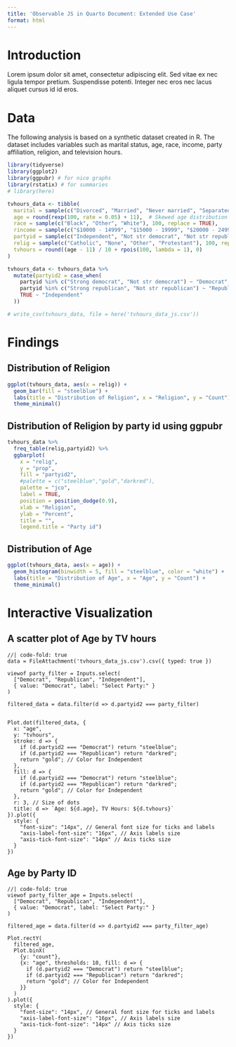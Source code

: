 ```yaml
---
title: 'Observable JS in Quarto Document: Extended Use Case'
format: html
---
```


# Introduction

Lorem ipsum dolor sit amet, consectetur adipiscing elit. Sed vitae ex nec ligula tempor pretium. Suspendisse potenti. Integer nec eros nec lacus aliquet cursus id id eros.

# Data

The following analysis is based on a synthetic dataset created in R. The dataset includes variables such as marital status, age, race, income, party affiliation, religion, and television hours.

```r
library(tidyverse)
library(ggplot2)
library(ggpubr) # for nice graphs
library(rstatix) # for summaries
# library(here)

tvhours_data <- tibble(
  marital = sample(c("Divorced", "Married", "Never married", "Separated", "Widowed"), 100, replace = TRUE),
  age = round(rexp(100, rate = 0.05) + 11),  # Skewed age distribution
  race = sample(c("Black", "Other", "White"), 100, replace = TRUE),
  rincome = sample(c("$10000 - 14999", "$15000 - 19999", "$20000 - 24999", "$25000 or more", "Less than 10000"), 100, replace = TRUE),
  partyid = sample(c("Independent", "Not str democrat", "Not str republican", "Strong democrat", "Strong republican"), 100, replace = TRUE),
  relig = sample(c("Catholic", "None", "Other", "Protestant"), 100, replace = TRUE),
  tvhours = round((age - 11) / 10 + rpois(100, lambda = 1), 0)
)

tvhours_data <- tvhours_data %>% 
  mutate(partyid2 = case_when(
    partyid %in% c("Strong democrat", "Not str democrat") ~ "Democrat",
    partyid %in% c("Strong republican", "Not str republican") ~ "Republican",
    TRUE ~ "Independent"
  ))

# write_csv(tvhours_data, file = here('tvhours_data_js.csv'))
```

# Findings

## Distribution of Religion

```r
ggplot(tvhours_data, aes(x = relig)) +
  geom_bar(fill = "steelblue") +
  labs(title = "Distribution of Religion", x = "Religion", y = "Count") +
  theme_minimal()
```

## Distribution of Religion by party id using ggpubr
```r
tvhours_data %>% 
  freq_table(relig,partyid2) %>% 
  ggbarplot(
    x = "relig",
    y = "prop",
    fill = "partyid2",
    #palette = c("steelblue","gold","darkred"),
    palette = "jco",
    label = TRUE,
    position = position_dodge(0.9),
    xlab = "Religion",
    ylab = "Percent",
    title = "",
    legend.title = "Party id")
```



## Distribution of Age

```r
ggplot(tvhours_data, aes(x = age)) +
  geom_histogram(binwidth = 5, fill = "steelblue", color = "white") +
  labs(title = "Distribution of Age", x = "Age", y = "Count") +
  theme_minimal()
```

# Interactive Visualization

## A scatter plot of Age by TV hours

```ojs
//| code-fold: true
data = FileAttachment('tvhours_data_js.csv').csv({ typed: true })

viewof party_filter = Inputs.select(
  ["Democrat", "Republican", "Independent"],
  { value: "Democrat", label: "Select Party:" }
)

filtered_data = data.filter(d => d.partyid2 === party_filter)


Plot.dot(filtered_data, {
  x: "age",
  y: "tvhours",
  stroke: d => {
    if (d.partyid2 === "Democrat") return "steelblue";
    if (d.partyid2 === "Republican") return "darkred";
    return "gold"; // Color for Independent
  },
  fill: d => {
    if (d.partyid2 === "Democrat") return "steelblue";
    if (d.partyid2 === "Republican") return "darkred";
    return "gold"; // Color for Independent
  },
  r: 3, // Size of dots
  title: d => `Age: ${d.age}, TV Hours: ${d.tvhours}`
}).plot({
  style: {
    "font-size": "14px", // General font size for ticks and labels
    "axis-label-font-size": "16px", // Axis labels size
    "axis-tick-font-size": "14px" // Axis ticks size
  }
})

```


## Age by Party ID

```ojs
//| code-fold: true
viewof party_filter_age = Inputs.select(
  ["Democrat", "Republican", "Independent"],
  { value: "Democrat", label: "Select Party:" }
)

filtered_age = data.filter(d => d.partyid2 === party_filter_age)

Plot.rectY(
  filtered_age, 
  Plot.binX(
    {y: "count"}, 
    {x: "age", thresholds: 10, fill: d => {
      if (d.partyid2 === "Democrat") return "steelblue";
      if (d.partyid2 === "Republican") return "darkred";
      return "gold"; // Color for Independent
    }}
  )
).plot({
  style: {
    "font-size": "14px", // General font size for ticks and labels
    "axis-label-font-size": "16px", // Axis labels size
    "axis-tick-font-size": "14px" // Axis ticks size
  }
})

```
